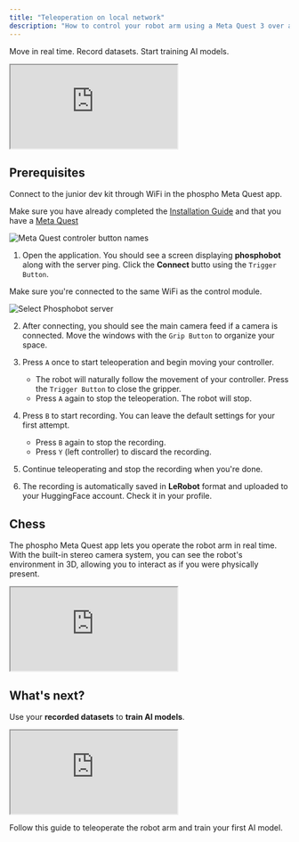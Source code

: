 ```yaml
---
title: "Teleoperation on local network"
description: "How to control your robot arm using a Meta Quest 3 over a local WiFi network"
---
```



Move in real time. Record datasets. Start training AI models.
<iframe 
    className="w-full aspect-video"
    src="https://www.youtube.com/embed/j73ixL-oQaQ?si=WdI6jKNAnjlY9yUI" 
    title="YouTube video player" allow="accelerometer; autoplay; clipboard-write; encrypted-media; gyroscope; picture-in-picture; web-share" 
    referrerPolicy="strict-origin-when-cross-origin" 
    allowFullScreen>
</iframe>

## Prerequisites
Connect to the junior dev kit through WiFi in the phospho Meta Quest app.

<Info>Make sure you have already completed the [Installation Guide](/unboxings/dk1#5-set-up-your-meta-quest-app) and that you have a [Meta Quest](https://www.meta.com/fr/quest/quest-3/?srsltid=AfmBOorMLUmJKFQr35ssCi1DDqSNgpHk0sLHqo_tHG8kgclCYbMToAPa)</Info>

![Meta Quest controler button names](/assets/names_buttons.jpg)  

1. Open the application. You should see a screen displaying **phosphobot** along with the server ping. Click the **Connect** butto using the `Trigger Button`.  

<Note>Make sure you're connected to the same WiFi as the control module.</Note>  

![Select Phosphobot server](/assets/changeme-unity-server.png)  

2. After connecting, you should see the main camera feed if a camera is connected. Move the windows with the `Grip Button` to organize your space.  
3. Press `A` once to start teleoperation and begin moving your controller.  
   - The robot will naturally follow the movement of your controller. Press the `Trigger Button` to close the gripper.
   - Press `A` again to stop the teleoperation. The robot will stop.  

4. Press `B` to start recording. You can leave the default settings for your first attempt.  
   - Press `B` again to stop the recording.
   - Press `Y` (left controller) to discard the recording.

5. Continue teleoperating and stop the recording when you're done.  

6. The recording is automatically saved in **LeRobot** format and uploaded to your HuggingFace account. Check it in your profile.  

## Chess

The phospho Meta Quest app lets you operate the robot arm in real time. With the built-in stereo camera system, you can see the robot's environment in 3D, allowing you to interact as if you were physically present. 

<iframe
    className="w-full aspect-video"
    src="https://www.youtube.com/embed/e_gu-HebhfY"
    title="YouTube video player"
    allow="accelerometer; autoplay; clipboard-write; encrypted-media; gyroscope; picture-in-picture; web-share"
    allowFullScreen>
</iframe>

## What's next?

Use your **recorded datasets** to **train AI models**.

<iframe 
    className="w-full aspect-video"
    src="https://www.youtube.com/embed/Mk3EF8J1BGg?si=6GL1jVd0TqtngW1P" 
    title="YouTube video player" allow="accelerometer; autoplay; clipboard-write; encrypted-media; gyroscope; picture-in-picture; web-share" 
    referrerPolicy="strict-origin-when-cross-origin" 
    allowFullScreen>
</iframe>


<Card
  title="Train your first AI model"
  icon="robot"
  iconType="regular"
  href="/example/ai-models">
    Follow this guide to teleoperate the robot arm and train your first AI model.
</Card>






